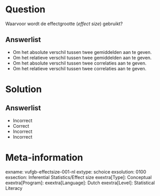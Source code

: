 Question
========
  
Waarvoor wordt de effectgrootte (*effect size*) gebruikt?
  
Answerlist
----------
* Om het absolute verschil tussen twee gemiddelden aan te geven. 
* Om het relatieve verschil tussen twee gemiddelden aan te geven.
* Om het absolute verschil tussen twee correlaties aan te geven.
* Om het relatieve verschil tussen twee correlaties aan te geven.


Solution
========

Answerlist
----------
* Incorrect
* Correct
* Incorrect
* Incorrect

Meta-information
================
exname: vufgb-effectsize-001-nl
extype: schoice
exsolution: 0100
exsection: Inferential Statistics/Effect size
exextra[Type]: Conceptual
exextra[Program]: 
exextra[Language]: Dutch
exextra[Level]: Statistical Literacy